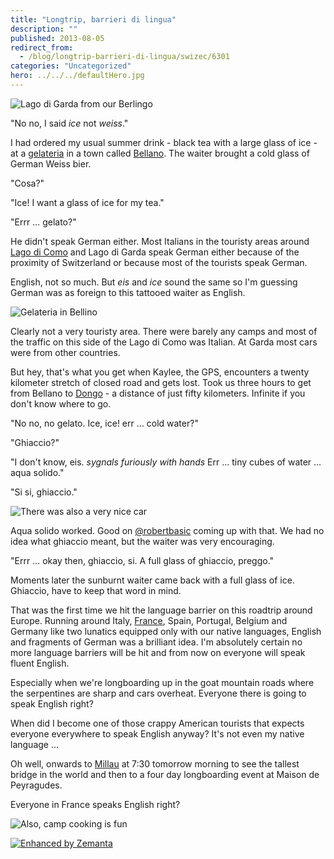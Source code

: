 ```yaml
---
title: "Longtrip, barrieri di lingua"
description: ""
published: 2013-08-05
redirect_from:
  - /blog/longtrip-barrieri-di-lingua/swizec/6301
categories: "Uncategorized"
hero: ../../../defaultHero.jpg
---
```


![Lago di Garda from our Berlingo](https://www.filepicker.io/api/file/rMAKmIaQQh2VxmdEZKJq "Lago di Garda from our Berlingo")![]()

"No no, I said _ice_ not _weiss_."

I had ordered my usual summer drink - black tea with a large glass of ice - at a [gelateria](http://en.wikipedia.org/wiki/Gelato "Gelato") in a town called [Bellano](<http://maps.google.com/maps?ll=46.05,9.3&spn=0.1,0.1&q=46.05,9.3 (Bellano)&t=h> "Bellano"). The waiter brought a cold glass of German Weiss bier.

"Cosa?"

"Ice! I want a glass of ice for my tea."

"Errr … gelato?"

He didn't speak German either. Most Italians in the touristy areas around [Lago di Como](<http://maps.google.com/maps?ll=46.0,9.26666666667&spn=0.1,0.1&q=46.0,9.26666666667 (Lake%20Como)&t=h> "Lake Como") and Lago di Garda speak German either because of the proximity of Switzerland or because most of the tourists speak German.

English, not so much. But _eis_ and _ice_ sound the same so I'm guessing German was as foreign to this tattooed waiter as English.

![Gelateria in Bellino](https://www.filepicker.io/api/file/tUgii1SoSY6z0tTJ8ywq "Gelateria in Bellino")

Clearly not a very touristy area. There were barely any camps and most of the traffic on this side of the Lago di Como was Italian. At Garda most cars were from other countries.

But hey, that's what you get when Kaylee, the GPS, encounters a twenty kilometer stretch of closed road and gets lost. Took us three hours to get from Bellano to [Dongo](<http://maps.google.com/maps?ll=46.1333333333,9.28333333333&spn=0.1,0.1&q=46.1333333333,9.28333333333 (Dongo%2C%20Lombardy)&t=h> "Dongo, Lombardy") - a distance of just fifty kilometers. Infinite if you don't know where to go.

"No no, no gelato. Ice, ice! err … cold water?"

"Ghiaccio?"

"I don't know, eis. _sygnals furiously with hands_ Err … tiny cubes of water … aqua solido."

"Si si, ghiaccio."

![There was also a very nice car](https://www.filepicker.io/api/file/9THk5tmwR6O8vE2vMEJA "There was also a very nice car")

Aqua solido worked. Good on [@robertbasic](http://twitter.com/robertbasic) coming up with that. We had no idea what ghiaccio meant, but the waiter was very encouraging.

"Errr … okay then, ghiaccio, si. A full glass of ghiaccio, preggo."

Moments later the sunburnt waiter came back with a full glass of ice. Ghiaccio, have to keep that word in mind.

That was the first time we hit the language barrier on this roadtrip around Europe. Running around Italy, [France](<http://maps.google.com/maps?ll=48.8566666667,2.35083333333&spn=10.0,10.0&q=48.8566666667,2.35083333333 (France)&t=h> "France"), Spain, Portugal, Belgium and Germany like two lunatics equipped only with our native languages, English and fragments of German was a brilliant idea. I'm absolutely certain no more language barriers will be hit and from now on everyone will speak fluent English.

Especially when we're longboarding up in the goat mountain roads where the serpentines are sharp and cars overheat. Everyone there is going to speak English right?

When did I become one of those crappy American tourists that expects everyone everywhere to speak English anyway? It's not even my native language ...

Oh well, onwards to [Millau](http://en.wikipedia.org/wiki/Millau "Millau") at 7:30 tomorrow morning to see the tallest bridge in the world and then to a four day longboarding event at Maison de Peyragudes.

Everyone in France speaks English right?

![Also, camp cooking is fun](https://www.filepicker.io/api/file/W9G0ao2QH2BE01syW42m "Also, camp cooking is fun")

[![Enhanced by Zemanta](http://img.zemanta.com/zemified_e.png?x-id=05795a5f-ed53-42ba-80b0-e6920346a8bc)](http://www.zemanta.com/?px "Enhanced by Zemanta")
